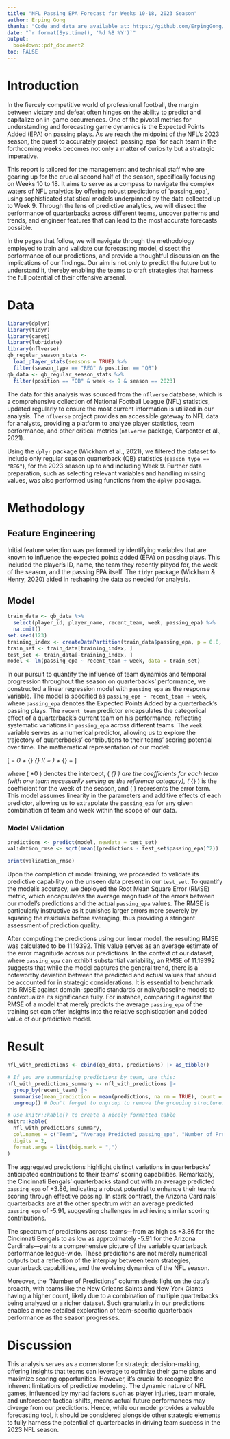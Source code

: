 ```yaml
---
title: "NFL Passing EPA Forecast for Weeks 10-18, 2023 Season"
author: Erping Gong
thanks: "Code and data are available at: https://github.com/ErpingGong/essay-prediction"
date: "`r format(Sys.time(), '%d %B %Y')`"
output: 
  bookdown::pdf_document2
toc: FALSE
---
```


# Introduction

In the fiercely competitive world of professional football, the margin between victory and defeat often hinges on the ability to predict and capitalize on in-game occurrences. One of the pivotal metrics for understanding and forecasting game dynamics is the Expected Points Added (EPA) on passing plays. As we reach the midpoint of the NFL's 2023 season, the quest to accurately project \`passing_epa\` for each team in the forthcoming weeks becomes not only a matter of curiosity but a strategic imperative.

This report is tailored for the management and technical staff who are gearing up for the crucial second half of the season, specifically focusing on Weeks 10 to 18. It aims to serve as a compass to navigate the complex waters of NFL analytics by offering robust predictions of \`passing_epa\`, using sophisticated statistical models underpinned by the data collected up to Week 9. Through the lens of predictive analytics, we will dissect the performance of quarterbacks across different teams, uncover patterns and trends, and engineer features that can lead to the most accurate forecasts possible.

In the pages that follow, we will navigate through the methodology employed to train and validate our forecasting model, dissect the performance of our predictions, and provide a thoughtful discussion on the implications of our findings. Our aim is not only to predict the future but to understand it, thereby enabling the teams to craft strategies that harness the full potential of their offensive arsenal.

# Data

```r
library(dplyr)
library(tidyr)
library(caret)
library(lubridate)
library(nflverse)
qb_regular_season_stats <-
  load_player_stats(seasons = TRUE) %>%
  filter(season_type == "REG" & position == "QB")
qb_data <- qb_regular_season_stats %>%
  filter(position == "QB" & week <= 9 & season == 2023)
```

The data for this analysis was sourced from the `nflverse` database, which is a comprehensive collection of National Football League (NFL) statistics, updated regularly to ensure the most current information is utilized in our analysis. The `nflverse` project provides an accessible gateway to NFL data for analysts, providing a platform to analyze player statistics, team performance, and other critical metrics (`nflverse` package, Carpenter et al., 2021).

Using the `dplyr` package (Wickham et al., 2021), we filtered the dataset to include only regular season quarterback (QB) statistics (`season_type == "REG"`), for the 2023 season up to and including Week 9. Further data preparation, such as selecting relevant variables and handling missing values, was also performed using functions from the `dplyr` package.

# Methodology

## Feature Engineering

Initial feature selection was performed by identifying variables that are known to influence the expected points added (EPA) on passing plays. This included the player's ID, name, the team they recently played for, the week of the season, and the passing EPA itself. The `tidyr` package (Wickham & Henry, 2020) aided in reshaping the data as needed for analysis.

## Model

```r
train_data <- qb_data %>%
  select(player_id, player_name, recent_team, week, passing_epa) %>%
  na.omit()
set.seed(123)
training_index <- createDataPartition(train_data$passing_epa, p = 0.8, list = FALSE)
train_set <- train_data[training_index, ]
test_set <- train_data[-training_index, ]
model <- lm(passing_epa ~ recent_team + week, data = train_set)
```

In our pursuit to quantify the influence of team dynamics and temporal progression throughout the season on quarterbacks' performance, we constructed a linear regression model with `passing_epa` as the response variable. The model is specified as `passing_epa ~ recent_team + week`, where `passing_epa` denotes the Expected Points Added by a quarterback's passing plays. The `recent_team` predictor encapsulates the categorical effect of a quarterback's current team on his performance, reflecting systematic variations in `passing_epa` across different teams. The `week` variable serves as a numerical predictor, allowing us to explore the trajectory of quarterbacks' contributions to their teams' scoring potential over time. The mathematical representation of our model:

\[
\text{passing\_epa} = \beta_0 + \sum_{\text{team}} \beta_{\text{team}} \times I(\text{recent\_team} = \text{team}) + \beta_{\text{week}} \times \text{week} + \epsilon
\]


where \( \beta\*0 ) denotes the intercept, \( \beta_{\text{team}} \) are the coefficients for each team (with one team necessarily serving as the reference category), \( \beta_{\text{week}} \) is the coefficient for the week of the season, and \( \epsilon \) represents the error term. This model assumes linearity in the parameters and additive effects of each predictor, allowing us to extrapolate the `passing_epa` for any given combination of team and week within the scope of our data.

### Model Validation

```r
predictions <- predict(model, newdata = test_set)
validation_rmse <- sqrt(mean((predictions - test_set$passing_epa)^2))

print(validation_rmse)
```

Upon the completion of model training, we proceeded to validate its predictive capability on the unseen data present in our `test_set`. To quantify the model's accuracy, we deployed the Root Mean Square Error (RMSE) metric, which encapsulates the average magnitude of the errors between our model's predictions and the actual `passing_epa` values. The RMSE is particularly instructive as it punishes larger errors more severely by squaring the residuals before averaging, thus providing a stringent assessment of prediction quality.

After computing the predictions using our linear model, the resulting RMSE was calculated to be 11.19392. This value serves as an average estimate of the error magnitude across our predictions. In the context of our dataset, where `passing_epa` can exhibit substantial variability, an RMSE of 11.19392 suggests that while the model captures the general trend, there is a noteworthy deviation between the predicted and actual values that should be accounted for in strategic considerations. It is essential to benchmark this RMSE against domain-specific standards or naive/baseline models to contextualize its significance fully. For instance, comparing it against the RMSE of a model that merely predicts the average `passing_epa` of the training set can offer insights into the relative sophistication and added value of our predictive model.

# Result

```r
nfl_with_predictions <- cbind(qb_data, predictions) |> as_tibble()

# If you are summarizing predictions by team, use this:
nfl_with_predictions_summary <- nfl_with_predictions |>
  group_by(recent_team) |>
  summarise(mean_prediction = mean(predictions, na.rm = TRUE), count = n()) |>
  ungroup() # Don't forget to ungroup to remove the grouping structure.

# Use knitr::kable() to create a nicely formatted table
knitr::kable(
  nfl_with_predictions_summary,
  col.names = c("Team", "Average Predicted passing_epa", "Number of Predictions"),
  digits = 2,
  format.args = list(big.mark = ",")
)

```

The aggregated predictions highlight distinct variations in quarterbacks' anticipated contributions to their teams' scoring capabilities. Remarkably, the Cincinnati Bengals' quarterbacks stand out with an average predicted `passing_epa` of +3.86, indicating a robust potential to enhance their team's scoring through effective passing. In stark contrast, the Arizona Cardinals' quarterbacks are at the other spectrum with an average predicted `passing_epa` of -5.91, suggesting challenges in achieving similar scoring contributions.

The spectrum of predictions across teams—from as high as +3.86 for the Cincinnati Bengals to as low as approximately -5.91 for the Arizona Cardinals—paints a comprehensive picture of the variable quarterback performance league-wide. These predictions are not merely numerical outputs but a reflection of the interplay between team strategies, quarterback capabilities, and the evolving dynamics of the NFL season.

Moreover, the "Number of Predictions" column sheds light on the data's breadth, with teams like the New Orleans Saints and New York Giants having a higher count, likely due to a combination of multiple quarterbacks being analyzed or a richer dataset. Such granularity in our predictions enables a more detailed exploration of team-specific quarterback performance as the season progresses.

# Discussion

This analysis serves as a cornerstone for strategic decision-making, offering insights that teams can leverage to optimize their game plans and maximize scoring opportunities. However, it's crucial to recognize the inherent limitations of predictive modeling. The dynamic nature of NFL games, influenced by myriad factors such as player injuries, team morale, and unforeseen tactical shifts, means actual future performances may diverge from our predictions. Hence, while our model provides a valuable forecasting tool, it should be considered alongside other strategic elements to fully harness the potential of quarterbacks in driving team success in the 2023 NFL season.
